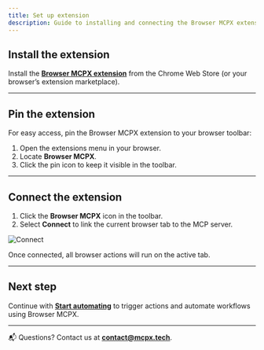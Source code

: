 ```yaml
---
title: Set up extension
description: Guide to installing and connecting the Browser MCPX extension.
---
```


## Install the extension

Install the [**Browser MCPX extension**](https://chromewebstore.google.com/detail/fjbloajdmlfghkejmkgboceindianlge?utm_source=item-share-cb) from the Chrome Web Store (or your browser’s extension marketplace).

---

## Pin the extension

For easy access, pin the Browser MCPX extension to your browser toolbar:

1. Open the extensions menu in your browser.  
2. Locate **Browser MCPX**.  
3. Click the pin icon to keep it visible in the toolbar.  

---

## Connect the extension

1. Click the **Browser MCPX** icon in the toolbar.  
2. Select **Connect** to link the current browser tab to the MCP server.  

![Connect](../../public/extension-connect.png)

Once connected, all browser actions will run on the active tab.

---

## Next step

Continue with [**Start automating**](/docs/start-automating) to trigger actions and automate workflows using Browser MCPX.  

---

📬 Questions? Contact us at **[contact@mcpx.tech](mailto:contact@mcpx.tech)**.
